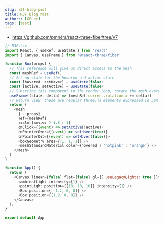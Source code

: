 ```yaml
---
slug: r3f-blog-post
title: R3F Blog Post
authors: [GPLer]
tags: [test]
---
```


+ https://github.com/pmndrs/react-three-fiber/tree/v7


<R3F />

```js
// R3F.tsx
import React, { useRef, useState } from 'react'
import { Canvas, useFrame } from '@react-three/fiber'

function Box(props) {
  // This reference will give us direct access to the mesh
  const meshRef = useRef()
  // Set up state for the hovered and active state
  const [hovered, setHover] = useState(false)
  const [active, setActive] = useState(false)
  // Subscribe this component to the render-loop, rotate the mesh every frame
  useFrame((state, delta) => (meshRef.current.rotation.x += delta))
  // Return view, these are regular three.js elements expressed in JSX
  return (
    <mesh
      {...props}
      ref={meshRef}
      scale={active ? 1.5 : 1}
      onClick={(event) => setActive(!active)}
      onPointerOver={(event) => setHover(true)}
      onPointerOut={(event) => setHover(false)}>
      <boxGeometry args={[1, 1, 1]} />
      <meshStandardMaterial color={hovered ? 'hotpink' : 'orange'} />
    </mesh>
  )
}

function App() {
  return (
    <Canvas linear={false} flat={false} gl={{ useLegacyLights: true }}>
      <ambientLight intensity={1} />
      <pointLight position={[10, 10, 10]} intensity={1} />
      <Box position={[-1.2, 0, 0]} />
      <Box position={[1.2, 0, 0]} />
    </Canvas>
  );
}

export default App
```